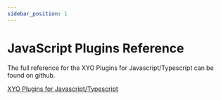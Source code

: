 ```yaml
---
sidebar_position: 1
---
```


# JavaScript Plugins Reference

The full reference for the XYO Plugins for Javascript/Typescript can be found on github.

[XYO Plugins for Javascript/Typescript](https://xyoraclenetwork.github.io/plugins/)

<Readme/>



